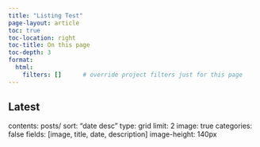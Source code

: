 ```yaml
---
title: "Listing Test"
page-layout: article
toc: true
toc-location: right
toc-title: On this page
toc-depth: 3
format:
  html:
    filters: []      # override project filters just for this page
---
```


## Latest

::: {.listing}
contents: posts/
sort: "date desc"
type: grid
limit: 2
image: true
categories: false
fields: [image, title, date, description]
image-height: 140px
:::
